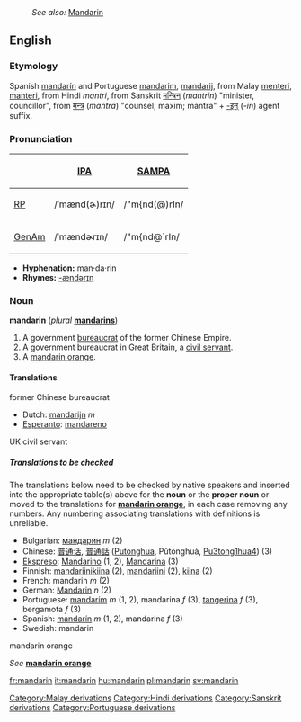 :''See also:'' [[Mandarin]]
{{wikipedia}}
==English==
===Etymology===
Spanish [[mandarín]] and Portuguese [[mandarim]], [[mandarij]], from Malay [[menteri]], [[manteri]], from Hindi ''mantri'', from Sanskrit [[मन्त्रिन्]] (''mantrin'') "minister, councillor", from [[मन्त्र]] (''mantra'') "counsel; maxim; mantra" + [[-इन्]] (''-in'') agent suffix.

===Pronunciation===
{| border=1 cellpadding=5
! !! [[IPA]] !! [[SAMPA]]
|-
! [[RP]]
| /ˈmænd(ɚ)rɪn/ || /"m{nd(@)rIn/
|-
! [[GenAm]]
| /ˈmændɚrɪn/ || /"m{nd@`rIn/
|}

*'''Hyphenation:''' man·da·rin
*'''Rhymes:''' [[Rhymes:English:-ændərɪn|-ændərɪn]]

===Noun===
'''mandarin''' (''plural'' '''[[mandarins]]''')

#A government [[bureaucrat]] of the former Chinese Empire.
#A government bureaucrat in Great Britain, a [[civil servant]].
#A [[mandarin orange]].

====Translations====
;former Chinese bureaucrat
{{top}}
*Dutch: [[mandarijn]] ''m''
*[[Esperanto]]: [[mandareno]]
{{mid}}
{{bottom}}

;UK civil servant
{{top}}
{{mid}}
{{bottom}}

=====Translations to be checked=====

The translations below need to be checked by native speakers and inserted into the appropriate table(s) above for the '''noun''' or the '''proper noun''' or moved to the translations for '''[[mandarin orange]]''', in each case removing any numbers. Any numbering associating translations with definitions is unreliable.

*Bulgarian: [[мандарин]] ''m'' (2)
*Chinese: [[普通话]], [[普通話]] ([[Putonghua]], Pǔtōnghuà, [[Pu3tong1hua4]]) (3)
*[[Ekspreso]]: [[Mandarino]] (1, 2), [[Mandarina]] (3)
*Finnish: [[mandariinikiina]] (2), [[mandariini]] (2), [[kiina]] (2)
*French: mandarin ''m'' (2)
*German: [[Mandarin]] ''n'' (2)
*Portuguese: [[mandarim]] ''m'' (1, 2), mandarina ''f'' (3), [[tangerina]] ''f'' (3), bergamota ''f'' (3)
*Spanish: [[mandarín]] ''m'' (1, 2), mandarina ''f'' (3)
*Swedish: mandarin


;mandarin orange
''See'' '''[[mandarin orange]]'''

[[fr:mandarin]]
[[it:mandarin]]
[[hu:mandarin]]
[[pl:mandarin]]
[[sv:mandarin]]
[[Category:Malay derivations]]
[[Category:Hindi derivations]]
[[Category:Sanskrit derivations]]
[[Category:Portuguese derivations]]